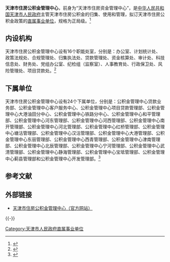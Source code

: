 {{Infobox PRCG
|机构名称=天津市住房公积金管理中心
|标志1=Red star.svg
|标志1说明=[[s:国务院关于国家行政机关和企业事业单位社会团体印章管理的规定|1999年规定]]：[[印章|印章]][[直径|直径]]?厘米，中央刊[[五角星|五角星]]，由[[天津市人民政府|天津市人民政府]]制发。
|职位1=主任、党组书记
|人员1=刘诚宏
|职位2=党组副书记、纪检书记、机关党委书记、工会主席 
|人员2=
|职位3=副主任、党组成员
|人员3=邵七杜
|职位4=副主任、党组成员  
|人员4=于秀江
|职位5=副主任、党组成员
|人员5=刘泽
|职位6=总工程师 
|人员6=倪建东
|职位7=总经济师 
|人员7=黄小华
|业务上级机构=
|组织上级机构=[[天津市人民政府|天津市人民政府]]
|机构类型=[[天津市人民政府直属事业单位|天津市人民政府直属事业单位]]
|行政级别=正地厅级
|成立时间=
|前身=
|地址1=[[天津市|天津市]][[和平区_(天津市)|和平区]][[大沽北路|大沽北路]]115号
|邮编1=300040
|网站=www.zfgjj.cn
|网址=http://www.zfgjj.cn/
|image1=
|caption1=
}}

'''天津市住房公积金管理中心'''，前身为“天津市住房资金管理中心”，是[[中华人民共和国|中华人民共和国]][[天津市人民政府|天津市人民政府]]主管天津市住房公积金的归集、使用和管理，拟订天津市住房公积金政策的[[天津市人民政府直属事业单位|直属事业单位]]，规格为正局级。<ref>{{Cite web |url=http://www.zfgjj.cn/wz/AboutUs.aspx |title=天津市住房公积金管理中心主要职责 |access-date=2011-06-21 |archive-date=2011-06-30 |archive-url=https://web.archive.org/web/20110630184806/http://www.zfgjj.cn/wz/AboutUs.aspx |dead-url=yes }}</ref>

== 内设机构 ==
天津市住房公积金管理中心设有16个职能处室，分别是：办公室、计划统计处、政策法规处、合规管理处、归集执法处、贷款管理处、资金核算处、审计处、科技信息处、财务处、党组办公室、纪检组（监察室）、人事教育处、行政保卫处、风险管理处、项目贷款处。<ref>{{Cite web |url=http://www.022net.com/2010/8-4/511947142979073.html |title=天津市住房公积金管理中心内设机构 |access-date=2011-06-21 |archive-date=2010-09-03 |archive-url=https://web.archive.org/web/20100903042835/http://www.022net.com/2010/8-4/511947142979073.html |dead-url=yes }}</ref>

== 下属单位 ==
天津市住房公积金管理中心设有24个下属单位，分别是：公积金管理中心贷款业务部、公积金管理中心客户服务中心、公积金管理中心项目贷款管理部、公积金管理中心大港油田分中心、公积金管理中心铁路分中心、公积金管理中心和平管理部、公积金管理中心河东管理部、公积金管理中心河西管理部、公积金管理中心南开管理部、公积金管理中心河北管理部、公积金管理中心红桥管理部、公积金管理中心塘沽管理部、公积金管理中心汉沽管理部、公积金管理中心大港管理部、公积金管理中心东丽管理部、公积金管理中心西青管理部、公积金管理中心津南管理部、公积金管理中心北辰管理部、公积金管理中心宁河管理部、公积金管理中心武清管理部、公积金管理中心静海管理部、公积金管理中心宝坻管理部、公积金管理中心蓟县管理部和公积金管理中心开发管理部。<ref>{{Cite web |url=http://www.022net.com/2010/8-4/511853142940902.html |title=天津市住房公积金管理中心下属单位 |access-date=2011-06-22 |archive-date=2010-09-03 |archive-url=https://web.archive.org/web/20100903030616/http://www.022net.com/2010/8-4/511853142940902.html |dead-url=yes }}</ref>

==参考文献==
{{Reflist}}

==外部链接==
*[http://www.zfgjj.cn/ 天津市住房公积金管理中心（官方网站）] {{Wayback|url=http://www.zfgjj.cn/ |date=20210227131622 }}

{{-}}
{{天津市人民政府}}

[[Category:天津市人民政府直属事业单位|Category:天津市人民政府直属事业单位]]
